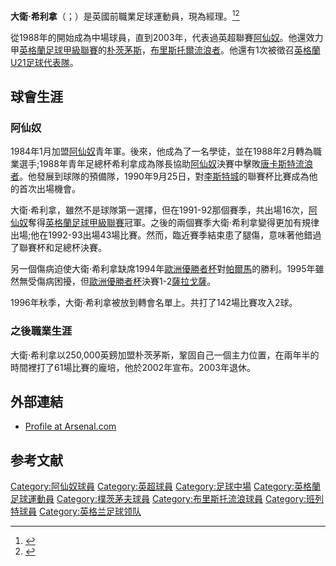 
{{noteTA
|G1=arsenal
|G2=足球
}}
{{Football player infobox 
|  playername     = 大衛·希利拿<br />''David Hillier''
|  image          = 
|  fullname       = David Hillier
|  nickname       = 
|  dateofbirth    = {{birth date and age|1969|12|19}} 
|  height         = {{height|m=1.78}}
|  cityofbirth    = [[倫敦|倫敦]][[布萊克希思|布萊克希思]]
|  countryofbirth = [[英格蘭|英格蘭]]
|  currentclub    = 
|  position       = [[中場|中場]]
|  clubnumber     = 
| youthyears1=
| youthclubs1=
| years1 = 1988–1996 | years2 = 1996–1999 | years3 = 1999 | years4 = 1999–2002 | years5 =2002–2003
| clubs1 = [[阿仙奴|阿仙奴]] | clubs2 = [[朴茨茅斯|朴茨茅斯]] | clubs3 = → [[布里斯托尔流浪者足球俱乐部|布里斯托爾流浪者]] (loan) | clubs4 = [[布里斯托尔流浪者足球俱乐部|布里斯托爾流浪者]] | clubs5 =[[班列特足球會|班列特足球會]]
| caps1 = 104 | goals1 = 2 | caps2 = 67 | goals2 = 4 | caps3 = 0 | goals3 = 0 | caps4 = 83 | goals4 = 1 | caps5 = 6 | goals5 = 0
| totalcaps = 260 | totalgoals = 7
| nationalyears1= 1991
| nationalteam1= [[英格蘭21歲以下足球代表隊|英格蘭U21]]
| nationalcaps1= 1 | nationalgoals1 = 0
| manageryears1 = 2008–2010
| managerclubs1 = [[Oldland_Abbotonians_F.C.|Oldland Abbotonians]]
| manageryears2 = 2010–2013
| managerclubs2 = [[Almondsbury_F.C.|Almondsbury UWE]]
}}
'''大衛·希利拿'''（{{lang-en|'''David Hillier'''}}；{{bd|1969年|12月18日}}）是英國前職業足球運動員，現為{{link-en|西英格蘭大學奧爾蒙茲伯橄欖球聯盟|Almondsbury UWE F.C.}}經理。<ref>{{cite news |url=http://www.gazetteseries.co.uk/sport/thornburysport/8200207.Football__Former_Arsenal_star_Hillier_takes_over_at_Almondsbury_UWE/ |title=Former Arsenal, Portsmouth and Bristol Rovers player David Hillier is new Almondsbury UWE boss |date=3 June 2010 |accessdate=3 September 2011 |work=Thornbury Gazette |publisher=Newsquest Media Group |archive-date=2017-08-03 |archive-url=https://web.archive.org/web/20170803010702/http://www.gazetteseries.co.uk/sport/thornburysport/8200207.Football__Former_Arsenal_star_Hillier_takes_over_at_Almondsbury_UWE/ |dead-url=no }}</ref><ref>{{cite web|url= http://www.guardian.co.uk/football/2008/may/18/arsenal.portsmouth|title= Where are they now? David Hillier|date= |work= Guardian|accessdate= 3 April 2013|archive-date= 2012-11-12|archive-url= https://web.archive.org/web/20121112131236/http://www.guardian.co.uk/football/2008/may/18/arsenal.portsmouth|dead-url= no}}</ref>

從1988年的開始成為中場球員，直到2003年，代表過英超聯賽[[阿仙奴|阿仙奴]]。他還效力甲[[英格蘭足球甲級聯賽|英格蘭足球甲級聯賽]]的[[朴茨茅斯|朴茨茅斯]]，[[布里斯托尔流浪者足球俱乐部|布里斯托爾流浪者]]。他還有1次被徵召[[英格蘭U21足球代表隊|英格蘭U21足球代表隊]]。

==球會生涯==
===阿仙奴===
1984年1月加盟[[阿仙奴|阿仙奴]]青年軍。後來，他成為了一名學徒，並在1988年2月轉為職業選手;1988年青年足總杯希利拿成為隊長協助[[阿仙奴|阿仙奴]]決賽中擊敗[[唐卡斯特流浪者|唐卡斯特流浪者]]。他發展到球隊的預備隊，1990年9月25日，對[[李斯特城|李斯特城]]的聯賽杯比賽成為他的首次出場機會。

大衛·希利拿，雖然不是球隊第一選擇，但在1991-92那個賽季，共出場16次，[[阿仙奴|阿仙奴]]奪得[[英格蘭足球甲級聯賽|英格蘭足球甲級聯賽]]冠軍。之後的兩個賽季大衛·希利拿變得更加有規律出場;他在1992-93出場43場比賽。然而，臨近賽季結束患了腿傷，意味著他錯過了聯賽杯和足總杯決賽。

另一個傷病迫使大衛·希利拿缺席1994年[[歐洲優勝者杯|歐洲優勝者杯]]對[[帕爾馬|帕爾馬]]的勝利。1995年雖然無受傷病困擾，但[[歐洲優勝者杯|歐洲優勝者杯]]決賽1-2[[薩拉戈薩|薩拉戈薩]]。

1996年秋季，大衛·希利拿被放到轉會名單上。共打了142場比賽攻入2球。

===之後職業生涯===
大衛·希利拿以250,000英鎊加盟朴茨茅斯，鞏固自己一個主力位置，在兩年半的時間裡打了61場比賽的龐培，他於2002年宣布。2003年退休。

==外部連結==
*[https://web.archive.org/web/20131004142429/http://www.arsenal.com/history/profiles/317/david-hillier Profile at Arsenal.com]

==参考文献==
{{reflist}}
{{DEFAULTSORT:Hillier, David }}
[[Category:阿仙奴球員|Category:阿仙奴球員]]
[[Category:英超球員|Category:英超球員]]
[[Category:足球中場|Category:足球中場]]
[[Category:英格蘭足球運動員|Category:英格蘭足球運動員]]
[[Category:樸茨茅夫球員|Category:樸茨茅夫球員]]
[[Category:布里斯托流浪球員|Category:布里斯托流浪球員]]
[[Category:班列特球員|Category:班列特球員]]
[[Category:英格兰足球领队|Category:英格兰足球领队]]